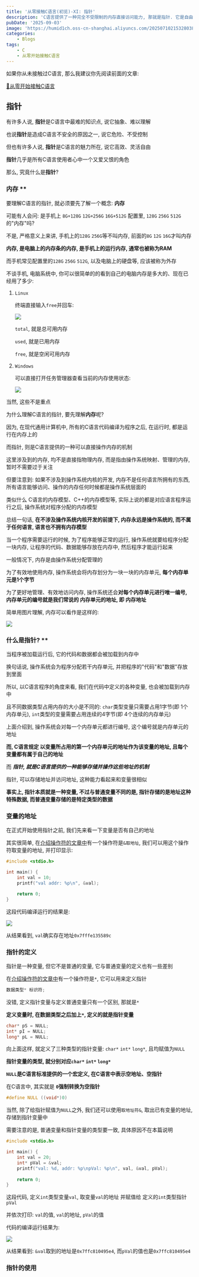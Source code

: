 ```yaml
---
title: '从零接触C语言(初览)-XI: 指针'
description: 'C语言提供了一种完全不受限制的内存直接访问能力, 那就是指针. 它是自由但极度危险的'
pubDate: '2025-09-03'
image: 'https://humid1ch.oss-cn-shanghai.aliyuncs.com/20250710215328038.webp'
categories:
    - Blogs
tags:
    - C
    - 从零开始接触C语言
---
```






<Warning>

如果你从未接触过C语言, 那么我建议你先阅读前面的文章:

[📌从零开始接触C语言](https://www.humid1ch.cn/blog/tag/从零开始接触C语言)

</Warning>

## 指针

有许多人说, **指针**是C语言中最难的知识点, 说它抽象、难以理解

也说**指针**是造成C语言不安全的原因之一, 说它危险、不受控制

但也有许多人说, **指针**是C语言的魅力所在, 说它高效、灵活自由

**指针**几乎是所有C语言使用者心中一个又爱又恨的角色

那么, 究竟什么是**指针**?

### 内存 **

要理解C语言的指针, 就必须要先了解一个概念: **内存**

可能有人会问: 是手机上 `8G+128G` `12G+256G` `16G+512G` 配置里, `128G` `256G` `512G`的"内存"吗?

不是, 严格意义上来讲, 手机上的`128G` `256G`等不叫内存, 前面的`8G` `12G` `16G`才叫内存

**内存, 是电脑上的内存条的内存, 是手机上的运行内存, 通常也被称为RAM**

而手机常见配置里的`128G` `256G` `512G`, 以及电脑上的硬盘等, 应该被称为外存

不谈手机, 电脑系统中, 你可以很简单的的看到自己的电脑内存是多大的、现在已经用了多少:

1. `Linux`

    终端直接输入`free`并回车:

    ![](https://humid1ch.oss-cn-shanghai.aliyuncs.com/20250903174717592.webp)

    `total`, 就是总可用内存

    `used`, 就是已用内存

    `free`, 就是空闲可用内存

2. `Windows`

    可以直接打开任务管理器查看当前的内存使用状态:

    ![](https://humid1ch.oss-cn-shanghai.aliyuncs.com/20250903174858961.webp)

当然, 这些不是重点

为什么理解C语言的指针, 要先理解**内存**呢?

因为, 在现代通用计算机中, 所有的C语言代码编译为程序之后, 在运行时, 都是运行在内存上的

而指针, 则是C语言提供的一种可以直接操作内存的机制

<Info>

这里涉及到的内存, 均不是直接指物理内存, 而是指由操作系统映射、管理的内存, 暂时不需要过于关注

但要注意到: 如果不涉及到操作系统内核的开发, 内存不是任何语言所拥有的东西, 所有语言能够访问、操作的内存任何时候都是操作系统层面的

类似什么 C语言的内存模型、C++的内存模型等, 实际上说的都是对应语言程序运行之后, 操作系统对程序分配的内存模型

总结一句话, **在不涉及操作系统内核开发的前提下, 内存永远是操作系统的, 而不属于任何语言, 语言也不拥有内存模型**

</Info>

当一个程序需要运行的时候, 为了程序能够正常的运行, 操作系统就要给程序分配一块内存, 让程序的代码、数据能够存放在内存中, 然后程序才能运行起来

一般情况下, 内存是由操作系统分配管理的

为了有效地使用内存, 操作系统会将内存划分为一块一块的内存单元, **每个内存单元是1个字节**

为了更好地管理、有效地访问内存, 操作系统还会**对每个内存单元进行唯一编号, 内存单元的编号就是我们常说的 内存单元的地址, 即 内存地址**

简单用图片理解, 内存可以看作是这样的:

![](https://humid1ch.oss-cn-shanghai.aliyuncs.com/20250904110310368.webp)

### 什么是指针? **

当程序被加载运行后, 它的代码和数据都会被加载到内存中

换句话说, 操作系统会为程序分配若干内存单元, 并把程序的"代码"和"数据"存放到里面

所以, 以C语言程序的角度来看, 我们在代码中定义的各种变量, 也会被加载到内存中

且不同数据类型占用内存的大小是不同的: `char`类型变量只需要占用1字节(即 1个内存单元), `int`类型的变量需要占用连续的4字节(即 4个连续的内存单元)

上面介绍到, 操作系统会对每一个内存单元都进行编号, 这个编号就是内存单元的地址

**而, C语言规定 以变量所占用的第一个内存单元的地址作为该变量的地址, 且每个变量都有属于自己的地址**

而 ***指针, 就是C语言提供的一种能够存储并操作这些地址的机制***

指针, 可以存储地址并访问地址, 这种能力看起来和变量很相似

**事实上, 指针本质就是一种变量, 不过与普通变量不同的是, 指针存储的是地址这种特殊数据, 而普通变量存储的是特定类型的数据**

### 变量的地址

在正式开始使用指针之前, 我们先来看一下变量是否有自己的地址

其实很简单, 在[介绍操作符的文章中](https://www.humid1ch.cn/blog/getting-started-with-c-language-viii#heading-9)有一个操作符是`&取地址`, 我们可以用这个操作符取变量的地址, 并打印显示:

```c
#include <stdio.h>

int main() {
    int val = 10;
    printf("val addr: %p\n", &val);

    return 0;
}
```

这段代码编译运行的结果是:

![](https://humid1ch.oss-cn-shanghai.aliyuncs.com/20250904115720052.webp)

从结果看到, `val`确实存在地址`0x7fffe135589c`

### 指针的定义

指针是一种变量, 但它不是普通的变量, 它与普通变量的定义也有一些差别

在[介绍操作符的文章中](https://www.humid1ch.cn/blog/getting-started-with-c-language-viii#heading-9)有一个操作符是`*`, 它可以用来定义指针

```c
数据类型* 标识符;
```

没错, 定义指针变量与定义普通变量只有一个区别, 那就是`*`

**定义变量时, 在数据类型之后加上`*`, 定义的就是指针变量**

```c
char* pS = NULL;
int* pI = NULL;
long* pL = NULL;
```

向上面这样, 就定义了三种类型的指针变量: `char*` `int*` `long*`, 且均赋值为`NULL`

**指针变量的类型, 就分别对应`char*` `int*` `long*`**

<Info>

**`NULL`是C语言标准提供的一个宏定义, 在C语言中表示空地址、空指针**

在C语言中, 其实就是 **`0`强制转换为空指针**

```c
#define NULL ((void*)0)
```

</Info>

当然, 除了给指针赋值为`NULL`之外, 我们还可以使用`取地址符&`, 取出已有变量的地址, 存储到指针变量中

需要注意的是, 普通变量和指针变量的类型要一致, 具体原因不在本篇说明

```c
#include <stdio.h>

int main() {
    int val = 20;
    int* pVal = &val;
    printf("val: %d, addr: %p\npVal: %p\n", val, &val, pVal);
    
    return 0;
}
```

这段代码, 定义`int`类型变量`val`, 取变量`val`的地址 并赋值给 定义的`int`类型指针`pVal`

并依次打印: `val`的值, `val`的地址, `pVal`的值

代码的编译运行结果为:

![](https://humid1ch.oss-cn-shanghai.aliyuncs.com/20250904170646227.webp)

从结果看到: `&val`取到的地址是`0x7ffc810495e4`, 而`pVal`的值也是`0x7ffc810495e4`

### 指针的使用

